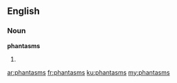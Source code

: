 ==English==

===Noun===
'''phantasms'''

# {{plural of|[[phantasm]]}}

[[ar:phantasms]]
[[fr:phantasms]]
[[ku:phantasms]]
[[my:phantasms]]